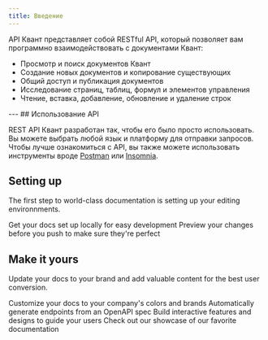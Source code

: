 ```yaml
---
title: Введение
---
```

API Квант представляет собой RESTful API, который позволяет вам программно взаимодействовать с документами Квант:

<ul>
  <li>Просмотр и поиск документов Квант</li>
  <li>Создание новых документов и копирование существующих</li>
  <li>Общий доступ и публикация документов</li>
  <li>Исследование страниц, таблиц, формул и элементов управления</li>
  <li>Чтение, вставка, добавление, обновление и удаление строк</li>
</ul>
---
## Использование API

REST API Квант разработан так, чтобы его было просто использовать. Вы можете выбрать любой язык и платформу для отправки запросов. Чтобы лучше ознакомиться с API, вы также можете использовать инструменты вроде [Postman](https://www.postman.com/) или [Insomnia](https://insomnia.rest/).

## Setting up

The first step to world-class documentation is setting up your editing environnments.

<CardGroup cols={2}>
  <Card
    title="Edit Your Docs"
    icon="pen-to-square"
    href="https://mintlify.com/docs/quickstart"
  >
    Get your docs set up locally for easy development
  </Card>
  <Card
    title="Preview Changes"
    icon="image"
    href="https://mintlify.com/docs/development"
  >
    Preview your changes before you push to make sure they're perfect
  </Card>
</CardGroup>

## Make it yours

Update your docs to your brand and add valuable content for the best user conversion.

<CardGroup cols={2}>
  <Card
    title="Customize Style"
    icon="palette"
    href="https://mintlify.com/docs/settings/global"
  >
    Customize your docs to your company's colors and brands
  </Card>
  <Card
    title="Reference APIs"
    icon="code"
    href="https://mintlify.com/docs/api-playground/openapi"
  >
    Automatically generate endpoints from an OpenAPI spec
  </Card>
  <Card
    title="Add Components"
    icon="screwdriver-wrench"
    href="https://mintlify.com/docs/components/accordion"
  >
    Build interactive features and designs to guide your users
  </Card>
  <Card
    title="Get Inspiration"
    icon="stars"
    href="https://mintlify.com/showcase"
  >
    Check out our showcase of our favorite documentation
  </Card>
</CardGroup>
